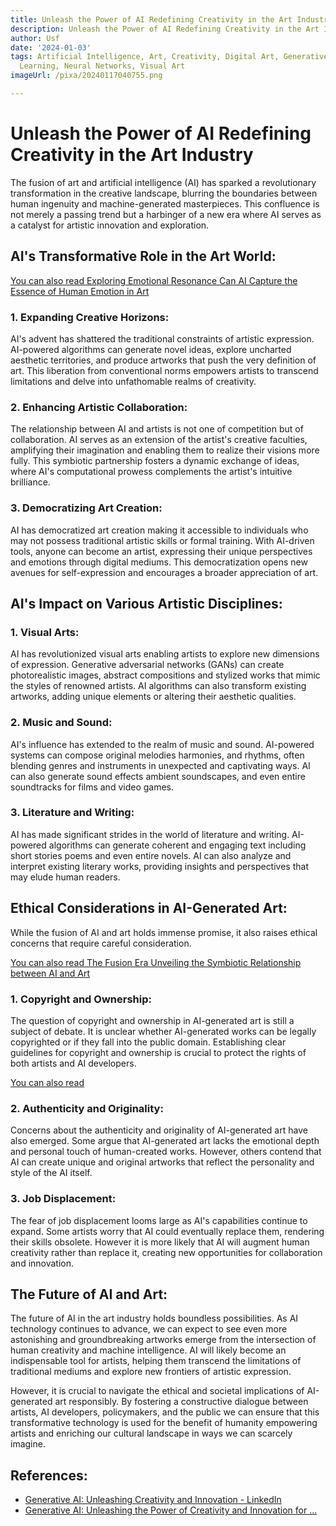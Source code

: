 ```yaml
---
title: Unleash the Power of AI Redefining Creativity in the Art Industry
description: Unleash the Power of AI Redefining Creativity in the Art Industry
author: Usf
date: '2024-01-03'
tags: Artificial Intelligence, Art, Creativity, Digital Art, Generative Art, Machine
  Learning, Neural Networks, Visual Art
imageUrl: /pixa/20240117040755.png

---
```

# Unleash the Power of AI Redefining Creativity in the Art Industry

The fusion of art and artificial intelligence (AI) has sparked a revolutionary transformation  in the creative landscape, blurring the boundaries between human ingenuity and machine-generated masterpieces. This confluence is  not merely a passing trend but a harbinger of  a new era where AI serves as a catalyst for artistic innovation and exploration.

## AI's Transformative Role in the Art World:

[You can also read  Exploring Emotional Resonance Can AI Capture the Essence of Human Emotion in Art](Exploring%20Emotional%20Resonance%20Can%20AI%20Capture%20the%20Essence%20of%20Human%20Emotion%20in%20Art)


### 1. Expanding Creative Horizons:

AI's  advent has  shattered the traditional constraints of artistic expression.  AI-powered algorithms  can  generate novel ideas, explore uncharted aesthetic territories, and produce artworks  that push the very  definition  of art. This  liberation from  conventional  norms empowers artists to transcend limitations and delve into unfathomable realms of creativity.

### 2. Enhancing Artistic Collaboration:

The relationship between AI and artists is not one of competition but  of  collaboration. AI serves as an extension of the artist's creative faculties,  amplifying their  imagination and enabling them to realize their visions more fully. This symbiotic partnership fosters a dynamic exchange of ideas, where AI's computational prowess complements the artist's intuitive brilliance.

### 3. Democratizing Art Creation:

AI  has  democratized art creation making it accessible to individuals who  may not possess traditional artistic skills or formal training. With AI-driven tools, anyone can  become an  artist, expressing their unique perspectives and emotions through digital mediums. This democratization opens new  avenues for self-expression and encourages a broader  appreciation of art.

## AI's Impact on Various Artistic Disciplines:

### 1. Visual Arts:

AI has revolutionized visual  arts  enabling artists to explore new dimensions of expression. Generative adversarial networks (GANs) can create photorealistic images, abstract compositions and stylized works that mimic  the styles of renowned artists. AI algorithms can also  transform  existing artworks, adding unique elements or altering their aesthetic qualities.

###  2. Music and Sound:

AI's influence has extended to the realm  of music and sound. AI-powered systems can compose original melodies harmonies, and rhythms, often blending genres and instruments in unexpected and captivating ways.  AI can also generate sound effects ambient soundscapes, and even entire soundtracks for films and video games.

### 3. Literature and Writing:

AI  has made  significant strides in the world of literature and writing. AI-powered algorithms can generate coherent and engaging text including short stories poems and even entire novels. AI can also analyze and interpret existing  literary works, providing  insights and perspectives that may elude human readers.

## Ethical  Considerations  in AI-Generated Art:

While the fusion of AI and art holds immense promise, it also raises ethical concerns that require careful consideration.

[You can also read  The Fusion Era Unveiling the  Symbiotic Relationship between  AI and Art](The%20Fusion%20Era%20Unveiling%20the%20Symbiotic%20Relationship%20between%20AI%20and%20Art)


### 1. Copyright and Ownership:

The question of copyright and ownership in AI-generated art is  still a subject of debate. It is unclear whether AI-generated works can be legally copyrighted or if they fall into the public domain. Establishing clear guidelines  for copyright and ownership is crucial to protect the rights of both artists  and AI  developers.

[You can also read  ]()


### 2. Authenticity and Originality:

Concerns  about the authenticity and originality of AI-generated art have also emerged. Some argue that AI-generated art lacks the emotional depth  and personal touch of human-created works.  However, others contend that AI can create unique  and original  artworks that reflect the personality  and style  of the  AI itself.

### 3. Job Displacement:

The fear  of job  displacement looms large as AI's capabilities continue to expand. Some artists worry that AI could eventually replace them,  rendering  their skills obsolete. However it is more likely that  AI will augment human creativity rather than replace it, creating new opportunities for collaboration and innovation.

## The Future of AI and  Art:

The future of AI in the art industry holds boundless possibilities. As AI technology continues to advance, we  can expect to see even more astonishing and groundbreaking artworks emerge from the intersection of human creativity and machine intelligence. AI will likely become an indispensable tool  for  artists, helping them transcend the limitations of traditional mediums and explore new frontiers of artistic expression.

However, it  is crucial to navigate the ethical and societal implications of AI-generated art responsibly. By fostering a constructive dialogue between  artists, AI developers, policymakers, and  the public we can  ensure that this transformative technology is used for the benefit of humanity empowering artists and enriching our  cultural landscape in  ways we can scarcely imagine.

## References:
- [Generative AI: Unleashing Creativity and Innovation - LinkedIn](https://www.linkedin.com/pulse/generative-ai-unleashing-creativity-innovation-samyukkthaa-nagaraju)
- [Generative AI: Unleashing the Power of Creativity and Innovation for ...](https://www.linkedin.com/pulse/generative-ai-unleashing-power-creativity-innovation-gustavo-romero)
